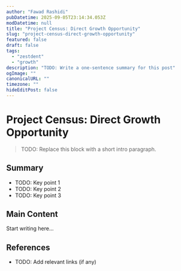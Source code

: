 ```yaml
---
author: "Fawad Rashidi"
pubDatetime: 2025-09-05T23:14:34.053Z
modDatetime: null
title: "Project Census: Direct Growth Opportunity"
slug: "project-census-direct-growth-opportunity"
featured: false
draft: false
tags:
  - "zestdent"
  - "growth"
description: "TODO: Write a one-sentence summary for this post"
ogImage: ""
canonicalURL: ""
timezone: ""
hideEditPost: false
---
```


# Project Census: Direct Growth Opportunity

> TODO: Replace this block with a short intro paragraph.

## Summary
- TODO: Key point 1
- TODO: Key point 2
- TODO: Key point 3

## Main Content
Start writing here...

## References
- TODO: Add relevant links (if any)
